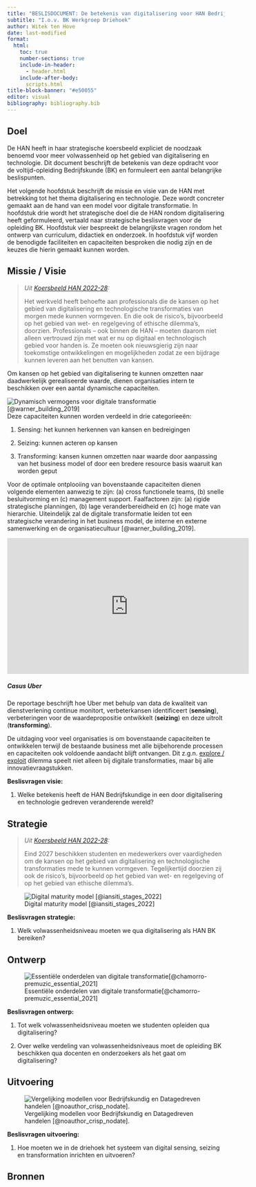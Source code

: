 ```yaml
---
title: "BESLISDOCUMENT: De betekenis van digitalisering voor HAN Bedrijfskunde (VT)"
subtitle: "I.o.v. BK Werkgroep Driehoek"
author: Witek ten Hove
date: last-modified
format:
  html:
    toc: true
    number-sections: true
    include-in-header:
      - header.html
    include-after-body:
      scripts.html
title-block-banner: "#e50055"
editor: visual
bibliography: bibliography.bib
---
```


## Doel

```{=html}
<p class="lead">

De HAN heeft in haar strategische koersbeeld expliciet de noodzaak benoemd voor meer volwassenheid op het gebied van digitalisering en technologie. Dit document beschrijft de betekenis van deze opdracht voor de voltijd-opleiding Bedrijfskunde (BK) en formuleert een aantal belangrijke beslispunten.

</p>
```
Het volgende hoofdstuk beschrijft de missie en visie van de HAN met betrekking tot het thema digitalisering en technologie. Deze wordt concreter gemaakt aan de hand van een model voor digitale transformatie. In hoofdstuk drie wordt het strategische doel die de HAN rondom digitalisering heeft geformuleerd, vertaald naar strategische beslisvragen voor de opleiding BK. Hoofdstuk vier bespreekt de belangrijkste vragen rondom het ontwerp van curriculum, didactiek en onderzoek. In hoofdstuk vijf worden de benodigde faciliteiten en capaciteiten besproken die nodig zijn en de keuzes die hierin gemaakt kunnen worden.

## Missie / Visie

> *Uit [Koersbeeld HAN 2022-28](https://www.han.nl/over-de-han/missie-en-strategie/koersbeeld/):*
>
> Het werkveld heeft behoefte aan professionals die de kansen op het gebied van digitalisering en technologische transformaties van morgen mede kunnen vormgeven. En die ook de risico's, bijvoorbeeld op het gebied van wet- en regelgeving of ethische dilemma's, doorzien. Professionals -- ook binnen de HAN -- moeten daarom niet alleen vertrouwd zijn met wat er nu op digitaal en technologisch gebied voor handen is. Ze moeten ook nieuwsgierig zijn naar toekomstige ontwikkelingen en mogelijkheden zodat ze een bijdrage kunnen leveren aan het benutten van kansen.

Om kansen op het gebied van digitalisering te kunnen omzetten naar daadwerkelijk gerealiseerde waarde, dienen organisaties intern te beschikken over een aantal dynamische capaciteiten.

![Dynamische capaciteiten voor digitale transformatie.](digitalcapabilities.jpg){.m-5 alt="Dynamisch vermogens voor digitale transformatie [@warner_building_2019]"} Deze capaciteiten kunnen worden verdeeld in drie categorieeën:

1.  Sensing: het kunnen herkennen van kansen en bedreigingen

2.  Seizing: kunnen acteren op kansen

3.  Transforming: kansen kunnen omzetten naar waarde door aanpassing van het business model of door een bredere resource basis waaruit kan worden geput

Voor de optimale ontplooiing van bovenstaande capaciteiten dienen volgende elementen aanwezig te zijn: (a) cross functionele teams, (b) snelle besluitvorming en (c) management support. Faalfactoren zijn: (a) rigide strategische planningen, (b) lage veranderbereidheid en (c) hoge mate van hierarchie. Uiteindelijk zal de digitale transformatie leiden tot een strategische verandering in het business model, de interne en externe samenwerking en de organisatiecultuur [@warner_building_2019].

```{=html}
<div class="card m-5" style="width: 560px;">
  <iframe width="560" height="315" src="https://www.youtube.com/embed/63wt3TgGGxI" title="YouTube video player" frameborder="0" allow="accelerometer; autoplay; clipboard-write; encrypted-media; gyroscope; picture-in-picture; web-share" allowfullscreen></iframe>
  <div class="card-body">
    <h5 class="card-title">Casus Uber</h5>
    <p class="card-text">De reportage beschrijft hoe Uber met behulp van data de kwaliteit van dienstverlening continue monitort, verbeterkansen identificeert (<strong>sensing</strong>), verbeteringen voor de waardepropositie ontwikkelt (<strong>seizing</strong>) en deze uitrolt (<strong>transforming</strong>).</p>
  </div>
</div>
```
De uitdaging voor veel organisaties is om bovenstaande capaciteiten te ontwikkelen terwijl de bestaande business met alle bijbehorende processen en capaciteiten ook voldoende aandacht blijft ontvangen. Dit z.g.n. [explore / exploit](https://www.strategyzer.com/blog/the-explore-and-exploit-continuum) dilemma speelt niet alleen bij digitale transformaties, maar bij alle innovatievraagstukken.

::: {.callout-important .my-5}
**Beslisvragen visie:**

1.  Welke betekenis heeft de HAN Bedrijfskundige in een door digitalisering en technologie gedreven veranderende wereld?
:::

## Strategie

> *Uit [Koersbeeld HAN 2022-28](https://www.han.nl/over-de-han/missie-en-strategie/koersbeeld/):*
>
> Eind 2027 beschikken studenten en medewerkers over vaardigheden om de kansen op het gebied van digitalisering en technologische transformaties mede te kunnen vormgeven. Tegelijkertijd doorzien zij ook de risico's, bijvoorbeeld op het gebied van wet- en regelgeving of op het gebied van ethische dilemma's.

![Digital maturity model [@iansiti_stages_2022]](digitalmaturity.png){.m-5}

::: {.callout-important .my-5}
**Beslisvragen strategie:**

1.  Welk volwassenheidsniveau moeten we qua digitalisering als HAN BK bereiken?
:::

## Ontwerp

![Essentiële onderdelen van digitale transformatie[@chamorro-premuzic_essential_2021]](digitaltransformation.png){.m-5}

::: {.callout-important .my-5}
**Beslisvragen ontwerp:**

1.  Tot welk volwassenheidsniveau moeten we studenten opleiden qua digitalisering?

2.  Over welke verdeling van volwassenheidsniveaus moet de opleiding BK beschikken qua docenten en onderzoekers als het gaat om digitalisering?
:::

## Uitvoering

![Vergelijking modellen voor Bedrijfskundig en Datagedreven handelen [@noauthor_crisp_nodate].](crisp.png){.m-5}

::: {.callout-important .my-5}
**Beslisvragen uitvoering:**

1.  Hoe moeten we in de driehoek het systeem van digital sensing, seizing en transformation inrichten en uitvoeren?
:::

## Bronnen

::: {#refs}
:::
